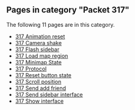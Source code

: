 <!-- DO NOT EDIT BELOW THIS LINE, OR CHANGE THIS COMMENT, CODE AUTOMATICALLY GENERATED BY category.sh -->
== '''Pages in category "Packet 317"''' ==
The following 11 pages are in this category.
* [[317 Animation reset]]
* [[317 Camera shake]]
* [[317 Flash sidebar]]
* [[317 Load map region]]
* [[317 Minimap State]]
* [[317 Protocol]]
* [[317 Reset button state]]
* [[317 Scroll position]]
* [[317 Send add friend]]
* [[317 Send sidebar interface]]
* [[317 Show interface]]
